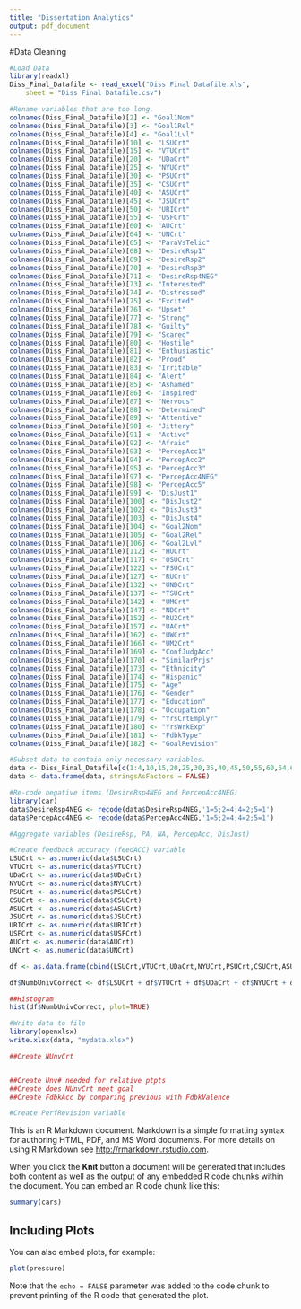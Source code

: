 ```yaml
---
title: "Dissertation Analytics"
output: pdf_document
---
```


#Data Cleaning
```r
#Load Data
library(readxl)
Diss_Final_Datafile <- read_excel("Diss Final Datafile.xls", 
    sheet = "Diss Final Datafile.csv")

#Rename variables that are too long.
colnames(Diss_Final_Datafile)[2] <- "Goal1Nom"
colnames(Diss_Final_Datafile)[3] <- "Goal1Rel"
colnames(Diss_Final_Datafile)[4] <- "Goal1Lvl"
colnames(Diss_Final_Datafile)[10] <- "LSUCrt"
colnames(Diss_Final_Datafile)[15] <- "VTUCrt"
colnames(Diss_Final_Datafile)[20] <- "UDaCrt"
colnames(Diss_Final_Datafile)[25] <- "NYUCrt"
colnames(Diss_Final_Datafile)[30] <- "PSUCrt"
colnames(Diss_Final_Datafile)[35] <- "CSUCrt"
colnames(Diss_Final_Datafile)[40] <- "ASUCrt"
colnames(Diss_Final_Datafile)[45] <- "JSUCrt"
colnames(Diss_Final_Datafile)[50] <- "URICrt"
colnames(Diss_Final_Datafile)[55] <- "USFCrt"
colnames(Diss_Final_Datafile)[60] <- "AUCrt"
colnames(Diss_Final_Datafile)[64] <- "UNCrt"
colnames(Diss_Final_Datafile)[65] <- "ParaVsTelic"
colnames(Diss_Final_Datafile)[68] <- "DesireRsp1"
colnames(Diss_Final_Datafile)[69] <- "DesireRsp2"
colnames(Diss_Final_Datafile)[70] <- "DesireRsp3"
colnames(Diss_Final_Datafile)[71] <- "DesireRsp4NEG"
colnames(Diss_Final_Datafile)[73] <- "Interested"
colnames(Diss_Final_Datafile)[74] <- "Distressed"
colnames(Diss_Final_Datafile)[75] <- "Excited"
colnames(Diss_Final_Datafile)[76] <- "Upset"
colnames(Diss_Final_Datafile)[77] <- "Strong"
colnames(Diss_Final_Datafile)[78] <- "Guilty"
colnames(Diss_Final_Datafile)[79] <- "Scared"
colnames(Diss_Final_Datafile)[80] <- "Hostile"
colnames(Diss_Final_Datafile)[81] <- "Enthusiastic"
colnames(Diss_Final_Datafile)[82] <- "Proud"
colnames(Diss_Final_Datafile)[83] <- "Irritable"
colnames(Diss_Final_Datafile)[84] <- "Alert"
colnames(Diss_Final_Datafile)[85] <- "Ashamed"
colnames(Diss_Final_Datafile)[86] <- "Inspired"
colnames(Diss_Final_Datafile)[87] <- "Nervous"
colnames(Diss_Final_Datafile)[88] <- "Determined"
colnames(Diss_Final_Datafile)[89] <- "Attentive"
colnames(Diss_Final_Datafile)[90] <- "Jittery"
colnames(Diss_Final_Datafile)[91] <- "Active"
colnames(Diss_Final_Datafile)[92] <- "Afraid"
colnames(Diss_Final_Datafile)[93] <- "PercepAcc1"
colnames(Diss_Final_Datafile)[94] <- "PercepAcc2"
colnames(Diss_Final_Datafile)[95] <- "PercepAcc3"
colnames(Diss_Final_Datafile)[97] <- "PercepAcc4NEG"
colnames(Diss_Final_Datafile)[98] <- "PercepAcc5"
colnames(Diss_Final_Datafile)[99] <- "DisJust1"
colnames(Diss_Final_Datafile)[100] <- "DisJust2"
colnames(Diss_Final_Datafile)[102] <- "DisJust3"
colnames(Diss_Final_Datafile)[103] <- "DisJust4"
colnames(Diss_Final_Datafile)[104] <- "Goal2Nom"
colnames(Diss_Final_Datafile)[105] <- "Goal2Rel"
colnames(Diss_Final_Datafile)[106] <- "Goal2Lvl"
colnames(Diss_Final_Datafile)[112] <- "HUCrt"
colnames(Diss_Final_Datafile)[117] <- "OSUCrt"
colnames(Diss_Final_Datafile)[122] <- "FSUCrt"
colnames(Diss_Final_Datafile)[127] <- "RUCrt"
colnames(Diss_Final_Datafile)[132] <- "UNDCrt"
colnames(Diss_Final_Datafile)[137] <- "TSUCrt"
colnames(Diss_Final_Datafile)[142] <- "UMCrt"
colnames(Diss_Final_Datafile)[147] <- "NDCrt"
colnames(Diss_Final_Datafile)[152] <- "RU2Crt"
colnames(Diss_Final_Datafile)[157] <- "UACrt"
colnames(Diss_Final_Datafile)[162] <- "UWCrt"
colnames(Diss_Final_Datafile)[166] <- "UM2Crt"
colnames(Diss_Final_Datafile)[169] <- "ConfJudgAcc"
colnames(Diss_Final_Datafile)[170] <- "SimilarPrjs"
colnames(Diss_Final_Datafile)[173] <- "Ethnicity"
colnames(Diss_Final_Datafile)[174] <- "Hispanic"
colnames(Diss_Final_Datafile)[175] <- "Age"
colnames(Diss_Final_Datafile)[176] <- "Gender"
colnames(Diss_Final_Datafile)[177] <- "Education"
colnames(Diss_Final_Datafile)[178] <- "Occupation"
colnames(Diss_Final_Datafile)[179] <- "YrsCrtEmplyr"
colnames(Diss_Final_Datafile)[180] <- "YrsWrkExp"
colnames(Diss_Final_Datafile)[181] <- "FdbkType"
colnames(Diss_Final_Datafile)[182] <- "GoalRevision"

#Subset data to contain only necessary variables.
data <- Diss_Final_Datafile[c(1:4,10,15,20,25,30,35,40,45,50,55,60,64,68:71,73:95,97:100,102:106,112,117,122,127,132,137,142,147,152,157,162,166,169, 170, 173:182)]
data <- data.frame(data, stringsAsFactors = FALSE)

#Re-code negative items (DesireRsp4NEG and PercepAcc4NEG)
library(car)
data$DesireRsp4NEG <- recode(data$DesireRsp4NEG,'1=5;2=4;4=2;5=1')
data$PercepAcc4NEG <- recode(data$PercepAcc4NEG,'1=5;2=4;4=2;5=1')

#Aggregate variables (DesireRsp, PA, NA, PercepAcc, DisJust)

#Create feedback accuracy (feedACC) variable
LSUCrt <- as.numeric(data$LSUCrt)
VTUCrt <- as.numeric(data$VTUCrt)
UDaCrt <- as.numeric(data$UDaCrt)
NYUCrt <- as.numeric(data$NYUCrt)
PSUCrt <- as.numeric(data$PSUCrt)
CSUCrt <- as.numeric(data$CSUCrt)
ASUCrt <- as.numeric(data$ASUCrt)
JSUCrt <- as.numeric(data$JSUCrt)
URICrt <- as.numeric(data$URICrt)
USFCrt <- as.numeric(data$USFCrt)
AUCrt <- as.numeric(data$AUCrt)
UNCrt <- as.numeric(data$UNCrt)

df <- as.data.frame(cbind(LSUCrt,VTUCrt,UDaCrt,NYUCrt,PSUCrt,CSUCrt,ASUCrt,JSUCrt,URICrt,USFCrt,AUCrt,UNCrt))

df$NumbUnivCorrect <- df$LSUCrt + df$VTUCrt + df$UDaCrt + df$NYUCrt + df$PSUCrt + df$CSUCrt + df$ASUCrt + df$JSUCrt + df$URICrt + df$USFCrt + df$AUCrt + df$UNCrt

##Histogram
hist(df$NumbUnivCorrect, plot=TRUE)

#Write data to file
library(openxlsx)
write.xlsx(data, "mydata.xlsx")

##Create NUnvCrt


##Create Unv# needed for relative ptpts
##Create does NUnvCrt meet goal
##Create FdbkAcc by comparing previous with FdbkValence

#Create PerfRevision variable

```
This is an R Markdown document. Markdown is a simple formatting syntax for authoring HTML, PDF, and MS Word documents. For more details on using R Markdown see <http://rmarkdown.rstudio.com>.

When you click the **Knit** button a document will be generated that includes both content as well as the output of any embedded R code chunks within the document. You can embed an R code chunk like this:

```r
summary(cars)
```

## Including Plots

You can also embed plots, for example:

```r
plot(pressure)
```

Note that the `echo = FALSE` parameter was added to the code chunk to prevent printing of the R code that generated the plot.
